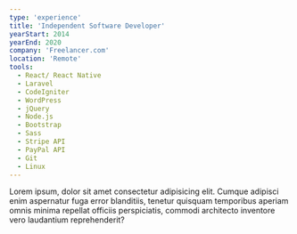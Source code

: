 ```yaml
---
type: 'experience'
title: 'Independent Software Developer'
yearStart: 2014
yearEnd: 2020
company: 'Freelancer.com'
location: 'Remote'
tools:
  - React/ React Native
  - Laravel
  - CodeIgniter
  - WordPress
  - jQuery
  - Node.js
  - Bootstrap
  - Sass
  - Stripe API
  - PayPal API
  - Git
  - Linux
---
```


Lorem ipsum, dolor sit amet consectetur adipisicing elit. Cumque adipisci enim aspernatur fuga error blanditiis, tenetur quisquam temporibus aperiam omnis minima repellat officiis perspiciatis, commodi architecto inventore vero laudantium reprehenderit?
